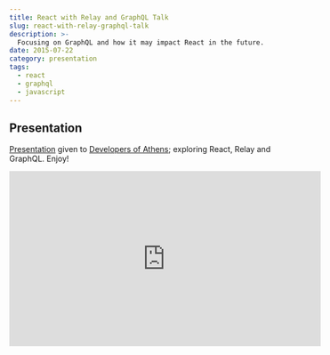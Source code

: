 ```yaml
---
title: React with Relay and GraphQL Talk
slug: react-with-relay-graphql-talk
description: >-
  Focusing on GraphQL and how it may impact React in the future.
date: 2015-07-22
category: presentation
tags:
  - react
  - graphql
  - javascript
---
```


## Presentation

[Presentation](http://jas.link/react-relay-graphql-talk) given to [Developers of Athens](https://www.meetup.com/Developers-of-Athens/events/219666306/); exploring React, Relay and GraphQL. Enjoy!

<iframe
  width="560"
  height="315"
  src="https://www.youtube.com/embed/Cfna8gwt9h8"
  frameBorder="0"
  allowFullScreen
/>
